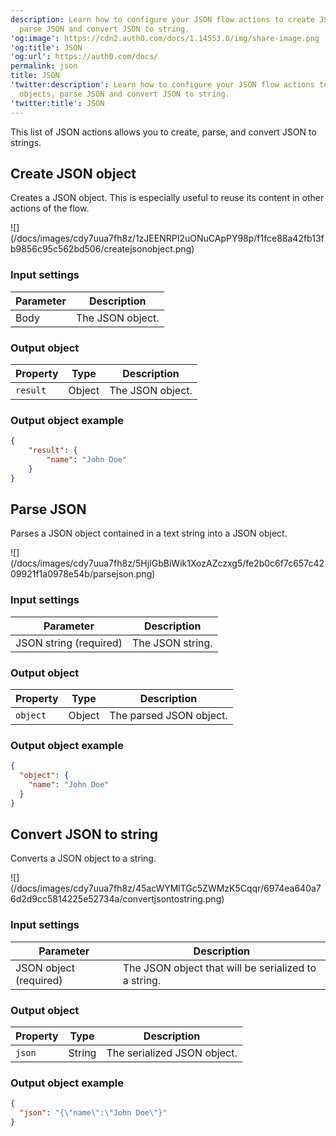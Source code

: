 ```yaml
---
description: Learn how to configure your JSON flow actions to create JSON objects,
  parse JSON and convert JSON to string.
'og:image': https://cdn2.auth0.com/docs/1.14553.0/img/share-image.png
'og:title': JSON
'og:url': https://auth0.com/docs/
permalink: json
title: JSON
'twitter:description': Learn how to configure your JSON flow actions to create JSON
  objects, parse JSON and convert JSON to string.
'twitter:title': JSON
---
```

This list of JSON actions allows you to create, parse, and convert JSON to strings.

## Create JSON object

Creates a JSON object. This is especially useful to reuse its content in other actions of the flow.

<Frame>![](/docs/images/cdy7uua7fh8z/1zJEENRPI2uONuCApPY98p/f1fce88a42fb13fb9856c95c562bd506/createjsonobject.png)</Frame>

### Input settings

<table class="table">
<thead>
<tr>
<th><b>Parameter</b></th>
<th><b>Description</b></th>
</tr>
</thead>
<tbody>
<tr>
<td>Body</td>
<td>
              The JSON object.
          </td>
</tr>
</tbody>
</table>

### Output object

<table class="table">
<thead>
<tr>
<th><b>Property</b></th>
<th><b>Type</b></th>
<th><b>Description</b></th>
</tr>
</thead>
<tbody>
<tr>
<td><code>result</code></td>
<td>Object</td>
<td>The JSON object.</td>
</tr>
</tbody>
</table>

### Output object example

```json lines
{
	"result": {
		"name": "John Doe"
	}
}
```






## Parse JSON

Parses a JSON object contained in a text string into a JSON object.

<Frame>![](/docs/images/cdy7uua7fh8z/5HjIGbBiWik1XozAZczxg5/fe2b0c6f7c657c4209921f1a0978e54b/parsejson.png)</Frame>

### Input settings

<table class="table">
<thead>
<tr>
<th><b>Parameter</b></th>
<th><b>Description</b></th>
</tr>
</thead>
<tbody>
<tr>
<td>JSON string (required)</td>
<td>
              The JSON string.
          </td>
</tr>
</tbody>
</table>

### Output object

<table class="table">
<thead>
<tr>
<th><b>Property</b></th>
<th><b>Type</b></th>
<th><b>Description</b></th>
</tr>
</thead>
<tbody>
<tr>
<td><code>object</code></td>
<td>Object</td>
<td>The parsed JSON object.</td>
</tr>
</tbody>
</table>

### Output object example

```json lines
{
  "object": {
    "name": "John Doe"
  }
}
```






## Convert JSON to string

Converts a JSON object to a string.

<Frame>![](/docs/images/cdy7uua7fh8z/45acWYMlTGc5ZWMzK5Cqqr/6974ea640a76d2d9cc5814225e52734a/convertjsontostring.png)</Frame>

### Input settings

<table class="table">
<thead>
<tr>
<th><b>Parameter</b></th>
<th><b>Description</b></th>
</tr>
</thead>
<tbody>
<tr>
<td>JSON object (required)</td>
<td>
              The JSON object that will be serialized to a string.
          </td>
</tr>
</tbody>
</table>

### Output object

<table class="table">
<thead>
<tr>
<th><b>Property</b></th>
<th><b>Type</b></th>
<th><b>Description</b></th>
</tr>
</thead>
<tbody>
<tr>
<td><code>json</code></td>
<td>String</td>
<td>The serialized JSON object.</td>
</tr>
</tbody>
</table>

### Output object example

```json lines
{
  "json": "{\"name\":\"John Doe\"}"
}
```



